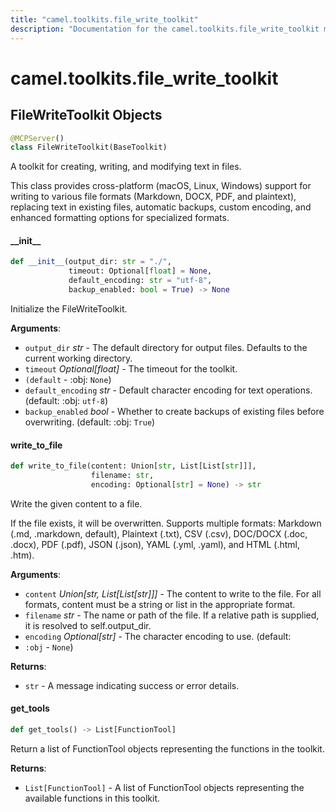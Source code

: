 ```yaml
---
title: "camel.toolkits.file_write_toolkit"
description: "Documentation for the camel.toolkits.file_write_toolkit module"
---
```


<a id="camel.toolkits.file_write_toolkit"></a>

# camel.toolkits.file\_write\_toolkit

<a id="camel.toolkits.file_write_toolkit.FileWriteToolkit"></a>

## FileWriteToolkit Objects

```python
@MCPServer()
class FileWriteToolkit(BaseToolkit)
```

A toolkit for creating, writing, and modifying text in files.

This class provides cross-platform (macOS, Linux, Windows) support for
writing to various file formats (Markdown, DOCX, PDF, and plaintext),
replacing text in existing files, automatic backups, custom encoding,
and enhanced formatting options for specialized formats.

<a id="camel.toolkits.file_write_toolkit.FileWriteToolkit.__init__"></a>

#### \_\_init\_\_

```python
def __init__(output_dir: str = "./",
             timeout: Optional[float] = None,
             default_encoding: str = "utf-8",
             backup_enabled: bool = True) -> None
```

Initialize the FileWriteToolkit.

**Arguments**:

- `output_dir` _str_ - The default directory for output files.
  Defaults to the current working directory.
- `timeout` _Optional[float]_ - The timeout for the toolkit.
- `(default` - :obj: `None`)
- `default_encoding` _str_ - Default character encoding for text
  operations. (default: :obj: `utf-8`)
- `backup_enabled` _bool_ - Whether to create backups of existing files
  before overwriting. (default: :obj: `True`)

<a id="camel.toolkits.file_write_toolkit.FileWriteToolkit.write_to_file"></a>

#### write\_to\_file

```python
def write_to_file(content: Union[str, List[List[str]]],
                  filename: str,
                  encoding: Optional[str] = None) -> str
```

Write the given content to a file.

If the file exists, it will be overwritten. Supports multiple formats:
Markdown (.md, .markdown, default), Plaintext (.txt), CSV (.csv),
DOC/DOCX (.doc, .docx), PDF (.pdf), JSON (.json), YAML (.yml, .yaml),
and HTML (.html, .htm).

**Arguments**:

- `content` _Union[str, List[List[str]]]_ - The content to write to the
  file. For all formats, content must be a string or list in the
  appropriate format.
- `filename` _str_ - The name or path of the file. If a relative path is
  supplied, it is resolved to self.output_dir.
- `encoding` _Optional[str]_ - The character encoding to use. (default:
- `:obj` - `None`)
  

**Returns**:

- `str` - A message indicating success or error details.

<a id="camel.toolkits.file_write_toolkit.FileWriteToolkit.get_tools"></a>

#### get\_tools

```python
def get_tools() -> List[FunctionTool]
```

Return a list of FunctionTool objects representing the functions
in the toolkit.

**Returns**:

- `List[FunctionTool]` - A list of FunctionTool objects representing
  the available functions in this toolkit.


